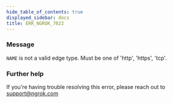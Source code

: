 ```yaml
---
hide_table_of_contents: true
displayed_sidebar: docs
title: ERR_NGROK_7022
---
```




### Message

`NAME` is not a valid edge type. Must be one of 'http', 'https', 'tcp'.

<ErrorDetails error="err_ngrok_7022" />

### Further help

If you're having trouble resolving this error, please reach out to [support@ngrok.com](mailto:support@ngrok.com?subject=Help%20with%20ERR_NGROK_7022)
